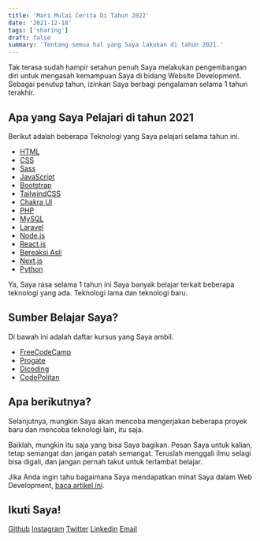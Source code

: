 ```yaml
---
title: 'Mari Mulai Cerita Di Tahun 2022'
date: '2021-12-18'
tags: ['sharing']
draft: false
summary: 'Tentang semua hal yang Saya lakukan di tahun 2021.'
---
```


<TOCInline toc={props.toc} asDisclosure />

Tak terasa sudah hampir setahun penuh Saya melakukan pengembangan diri untuk mengasah kemampuan Saya di bidang Website Development. Sebagai penutup tahun, izinkan Saya berbagi pengalaman selama 1 tahun terakhir.

## Apa yang Saya Pelajari di tahun 2021

Berikut adalah beberapa Teknologi yang Saya pelajari selama tahun ini.

- [HTML](https://html.com/)
- [CSS](https://id.wikipedia.org/wiki/CSS)
- [Sass](https://sass-lang.com/)
- [JavaScript](https://www.javascript.com/)
- [Bootstrap](https://getbootstrap.com/)
- [TailwindCSS](https://tailwindcss.com/)
- [Chakra UI](https://chakra-ui.com/)
- [PHP](https://www.php.net/)
- [MySQL](https://www.mysql.com/)
- [Laravel](https://laravel.com/)
- [Node.js](https://nodejs.org/en/)
- [React.js](https://reactjs.org/)
- [Bereaksi Asli](https://reactnative.dev/)
- [Next.js](https://nextjs.org/)
- [Python](https://www.python.org/)

Ya, Saya rasa selama 1 tahun ini Saya banyak belajar terkait beberapa teknologi yang ada. Teknologi lama dan teknologi baru.

## Sumber Belajar Saya?

Di bawah ini adalah daftar kursus yang Saya ambil.

- [FreeCodeCamp](https://www.freecodecamp.org/)
- [Progate](https://progate.com)
- [Dicoding](https://www.dicoding.com)
- [CodePolitan](https://apps.codepolitan.com/)

## Apa berikutnya?

Selanjutnya, mungkin Saya akan mencoba mengerjakan beberapa proyek baru dan mencoba teknologi lain, itu saja.

Baiklah, mungkin itu saja yang bisa Saya bagikan. Pesan Saya untuk kalian, tetap semangat dan jangan patah semangat. Teruslah menggali ilmu selagi bisa digali, dan jangan pernah takut untuk terlambat belajar.

Jika Anda ingin tahu bagaimana Saya mendapatkan minat Saya dalam Web Development, [baca artikel ini](https://naufalakbar.me/blog/how-i-know-programming).

## Ikuti Saya!

[Github](https://www.github.com/nuflakbrr)
[Instagram](https://www.instagram.com/kbrnugroho)
[Twitter](https://www.twitter.com/nuflakbrr)
[Linkedin](https://www.linkedin.com/public-profile/in/nuflakbrr)
[Email](mailto:naufalakbar378@gmail.com)